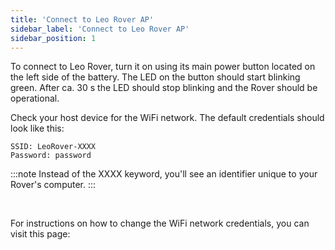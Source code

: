 ```yaml
---
title: 'Connect to Leo Rover AP'
sidebar_label: 'Connect to Leo Rover AP'
sidebar_position: 1
---
```



To connect to Leo Rover, turn it on using its main power button located on the left side of the battery.
The LED on the button should start blinking green. After ca. 30 s the LED should stop blinking and the Rover
should be operational.

Check your host device for the WiFi network. The default credentials should look like this:

```
SSID: LeoRover-XXXX
Password: password
```

:::note
Instead of the XXXX keyword, you'll see an identifier unique to your Rover's computer.
:::

<br />

For instructions on how to change the WiFi network credentials, you can visit this page:

<LinkButton to="ap-settings" description="Change the access point settings" />
